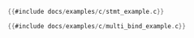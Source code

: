 ```c title=一次绑定一行
{{#include docs/examples/c/stmt_example.c}}
```
```c title=一次绑定多行 72:117
{{#include docs/examples/c/multi_bind_example.c}}
```